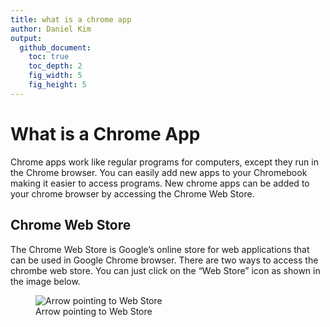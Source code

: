 ```yaml
---
title: what is a chrome app
author: Daniel Kim
output:
  github_document:
    toc: true
    toc_depth: 2
    fig_width: 5
    fig_height: 5
---
```


# What is a Chrome App

Chrome apps work like regular programs for computers, except they run in the Chrome browser. You can easily add new apps to your Chromebook making it easier to access programs. New chrome apps can be added to your chrome browser by accessing the Chrome Web Store.

## Chrome Web Store

The Chrome Web Store is Google's online store for web applications that can be used in Google Chrome browser. There are two ways to access the chrombe web store. You can just click on the "Web Store" icon as shown in the image below.

![Arrow pointing to Web Store](https://user-images.githubusercontent.com/19320775/26955779-043712b4-4c87-11e7-9bf0-0b5a2b9e752c.png)



